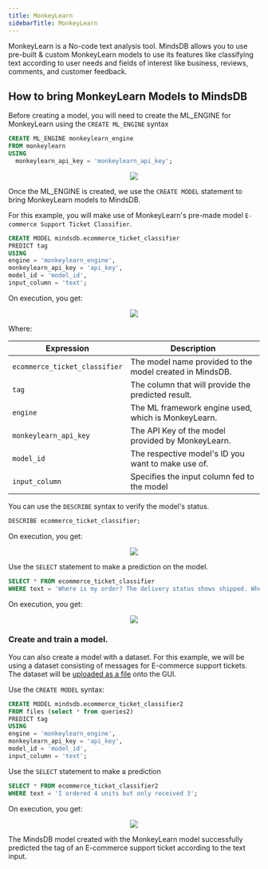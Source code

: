 ```yaml
---
title: MonkeyLearn
sidebarTitle: MonkeyLearn
---
```


MonkeyLearn is a No-code text analysis tool. MindsDB allows you to use pre-built & custom MonkeyLearn models to use its features like classifying text according to user needs and fields of interest like business, reviews, comments, and customer feedback.

## How to bring MonkeyLearn Models to MindsDB

Before creating a model, you will need to create the ML_ENGINE for MonkeyLearn using the `CREATE ML_ENGINE` syntax

```sql
CREATE ML_ENGINE monkeylearn_engine
FROM monkeylearn
USING
  monkeylearn_api_key = 'monkeylearn_api_key';
```

<p align="center">
  <img src="/assets/tutorials/monkeylearn/1.create_ml.png" />
</p>


Once the ML_ENGINE is created, we use the `CREATE MODEL` statement to bring MonkeyLearn models to MindsDB.

For this example, you will make use of MonkeyLearn's pre-made model `E-commerce Support Ticket Classifier`.

```sql
CREATE MODEL mindsdb.ecommerce_ticket_classifier
PREDICT tag
USING
engine = 'monkeylearn_engine',
monkeylearn_api_key = 'api_key',
model_id = 'model_id',
input_column = 'text';
```

On execution, you get:

<p align="center">
  <img src="/assets/tutorials/monkeylearn/createmodel1.png" />
</p>

Where:

| Expression                             | Description                                              |
|----------------------------------------|----------------------------------------------------------|
| `ecommerce_ticket_classifier`          | The model name provided to the model created in MindsDB. |
| `tag`     	                           | The column that will provide the predicted result.       | 
| `engine`                               | The ML framework engine used, which is MonkeyLearn.      | 
| `monkeylearn_api_key`                  | The API Key of the model provided by MonkeyLearn.        | 
| `model_id`                             | The respective model's ID you want to make use of.       | 
| `input_column`                         | Specifies the input column fed to the model              | 


You can use the `DESCRIBE` syntax to verify the model's status.

```sql
DESCRIBE ecommerce_ticket_classifier;
```

On execution, you get:

<p align="center">
  <img src="/assets/tutorials/monkeylearn/4.describe.png" />
</p>

Use the `SELECT` statement to make a prediction on the model.

```sql
SELECT * FROM ecommerce_ticket_classifier
WHERE text = 'Where is my order? The delivery status shows shipped. When I call the delivery driver there is no response!';
```

On execution, you get:

<p align="center">
  <img src="/assets/tutorials/monkeylearn/5.select_prediction.png" />
</p>

### Create and train a model. 

You can also create a model with a dataset. For this example, we will be using a dataset consisting of messages for E-commerce support tickets. The dataset will be [uploaded as a file](https://docs.mindsdb.com/sql/create/file)  onto the GUI.

Use the `CREATE MODEL` syntax:

```sql
CREATE MODEL mindsdb.ecommerce_ticket_classifier2
FROM files (select * from queries2)
PREDICT tag
USING
engine = 'monkeylearn_engine',
monkeylearn_api_key = 'api_key',
model_id = 'model_id',
input_column = 'text';
```

Use the `SELECT` statement to make a prediction

```sql
SELECT * FROM ecommerce_ticket_classifier2
WHERE text = 'I ordered 4 units but only received 3';
```

On execution, you get:

<p align="center">
  <img src="/assets/tutorials/monkeylearn/10.select_prediction.png" />
</p>

The MindsDB model created with the MonkeyLearn model successfully predicted the tag of an E-commerce support ticket according to the text input.

